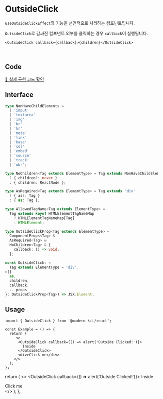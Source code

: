 
# OutsideClick

`useOutsideClickEffect`의 기능을 선언적으로 처리하는 컴포넌트입니다.

`OutsideClick`로 감싸진 컴포넌트 외부를 클릭하는 경우 `callback`이 실행됩니다.

```tsx
<OutsideClick callback={callback}>{children}</OutsideClick>
```

<br />

## Code
[🔗 실제 구현 코드 확인](https://github.com/modern-agile-team/modern-kit/blob/main/packages/react/src/components/OutsideClick/index.tsx)

## Interface
```ts title="typescript"
type NonHaveChildElements =
  | 'input'
  | 'textarea'
  | 'img'
  | 'br'
  | 'hr'
  | 'meta'
  | 'link'
  | 'base'
  | 'col'
  | 'embed'
  | 'source'
  | 'track'
  | 'wbr';

type NoChildren<Tag extends ElementType> = Tag extends NonHaveChildElements
  ? { children?: never }
  : { children: ReactNode };

type AsRequired<Tag extends ElementType> = Tag extends 'div'
  ? { as?: Tag }
  : { as: Tag };

type AllowedTagName<Tag extends ElementType> =
  Tag extends keyof HTMLElementTagNameMap
    ? HTMLElementTagNameMap[Tag]
    : HTMLElement;

type OutsideClickProp<Tag extends ElementType> = 
  ComponentProps<Tag> &
  AsRequired<Tag> &
  NoChildren<Tag> & {
    callback: () => void;
  };

const OutsideClick: <
  Tag extends ElementType = 'div',
>({
  as,
  children,
  callback,
  ...props
}: OutsideClickProp<Tag>) => JSX.Element;
```

## Usage

```tsx title="typescript"
import { OutsideClick } from '@modern-kit/react';

const Example = () => {
  return (
     <>
      <OutsideClick callback={() => alert('Outside Clicked!')}>
        Inside
      </OutsideClick>
      <div>Click me</div>
    </>
  );
};
```

  return (
     <>
      <OutsideClick callback={() => alert('Outside Clicked!')}>
        Inside
      </OutsideClick>
      <div>Click me</div>
    </>
  );
};

<Example />
